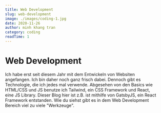 ```yaml
---
title: Web Development
slug: web-development
image: ./images/coding-1.jpg
date: 2020-11-26
author: minh khang tran
category: coding
readTime: 1
---
```



<h1 className="post-title">Web Development</h1>

<div>


<p className="text-xl leading-8">


Ich habe erst seit diesem Jahr mit dem Entwickeln von Websiten angefangen. Ich bin daher noch ganz frisch dabei. Dennoch gibt es Technologie, die ich jedes mal verwende. Abgesehen von den Basics wie HTML/CSS und JS benutze ich Tailwind, ein CSS Framework und React, eine JS Library. Dieser Blog hier ist z.B. ist mithilfe von GatsbyJS, ein React Framework entstanden. Wie du siehst gibt es in dem Web Development Bereich viel zu viele "Werkzeuge".

</p>


</div>

